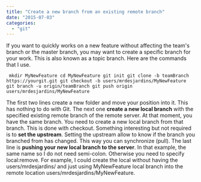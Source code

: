 ```yaml
---
title: "Create a new branch from an existing remote branch"
date: "2015-07-03"
categories: 
  - "git"
---
```


If you want to quickly works on a new feature without affecting the team's branch or the master branch, you may want to create a specific branch for your work. This is also known as a topic branch. Here are the commands that I use.

``` 
 mkdir MyNewFeature cd MyNewFeature git init git clone -b teamBranch https://yourgit.git git checkout -b users/mrdesjardins/MyNewFeature git branch -u origin/teamBranch git push origin users/mrdesjardins/MyNewFeature 
``` 

The first two lines create a new folder and move your position into it. This has nothing to do with Git. The next one **create a new local branch** with the specified existing remote branch of the remote server. At that moment, you have the same branch. You need to create a new local branch from that branch. This is done with checkout. Something interesting but not required is to **set the upstream**. Setting the upstream allow to know if the branch you branched from has changed. This way you can synchronize (pull). The last line is **pushing your new local branch to the server**. In that example, the same name so I do not need semi-colon. Otherwise you need to specify local:remove. For example, I could create the local without having the users/mrdesjardins/ and just using MyNewFeature local branch into the remote location users/mrdesjardins/MyNewFeature.
